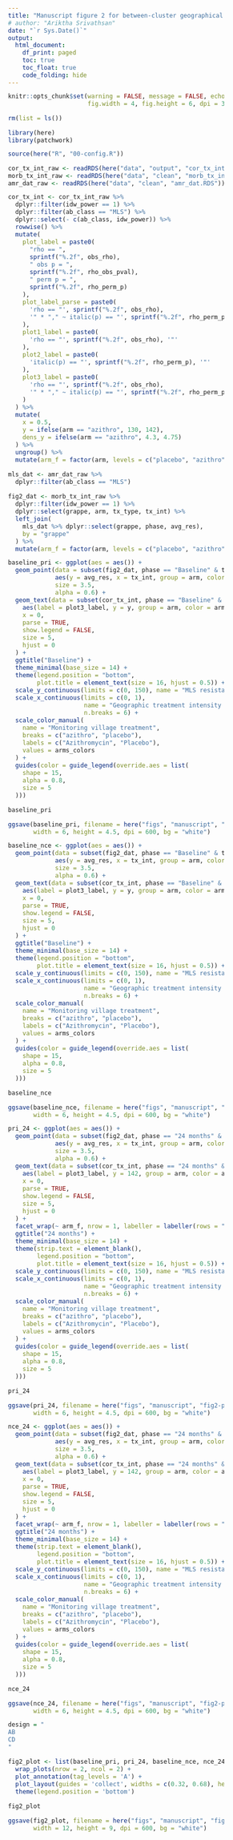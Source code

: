 ```yaml
---
title: "Manuscript figure 2 for between-cluster geographical spillover of AMR in MORDOR at 24 months"
# author: "Ariktha Srivathsan"
date: "`r Sys.Date()`"
output:
  html_document:
    df_print: paged
    toc: true
    toc_float: true
    code_folding: hide
---
```


<style type="text/css">

body{ /* Normal  */
      font-size: 12px;
  }
td {  /* Table  */
  font-size: 15px;
}
h1.title {
  font-size: 26px;
  color: Black;
}
h1 { /* Header 1 */
  font-size: 24px;
  color: Black;
}
h2 { /* Header 2 */
    font-size: 20px;
  color: Black;
}
h3 { /* Header 3 */
  color: Black;
}
code.r{ /* Code block */
    font-size: 12px;
}
pre { /* Code block - determines code spacing between lines */
    font-size: 14px;
}
</style>

```r

knitr::opts_chunk$set(warning = FALSE, message = FALSE, echo = TRUE,
                      fig.width = 4, fig.height = 6, dpi = 300) 

rm(list = ls())       

library(here)
library(patchwork)
```

```r
source(here("R", "00-config.R"))

cor_tx_int_raw <- readRDS(here("data", "output", "cor_tx_int.RDS"))
morb_tx_int_raw <- readRDS(here("data", "clean", "morb_tx_int.RDS"))
amr_dat_raw <- readRDS(here("data", "clean", "amr_dat.RDS"))
```

```r

cor_tx_int <- cor_tx_int_raw %>%
  dplyr::filter(idw_power == 1) %>%
  dplyr::filter(ab_class == "MLS") %>%
  dplyr::select(- c(ab_class, idw_power)) %>% 
  rowwise() %>%
  mutate(
    plot_label = paste0(
      "rho == ",
      sprintf("%.2f", obs_rho),
      " obs p = ",
      sprintf("%.2f", rho_obs_pval),
      " perm p = ",
      sprintf("%.2f", rho_perm_p)
    ),
    plot_label_parse = paste0(
      'rho == "', sprintf("%.2f", obs_rho), 
      '" * "," ~ italic(p) == "', sprintf("%.2f", rho_perm_p), '"'
    ),
    plot1_label = paste0(
      'rho == "', sprintf("%.2f", obs_rho), '"'
    ),
    plot2_label = paste0(
      'italic(p) == "', sprintf("%.2f", rho_perm_p), '"'
    ),
    plot3_label = paste0(
      'rho == "', sprintf("%.2f", obs_rho), 
      '" * "," ~ italic(p) == "', sprintf("%.2f", rho_perm_p), '"'
    )
  ) %>%
  mutate(
    x = 0.5,
    y = ifelse(arm == "azithro", 130, 142),
    dens_y = ifelse(arm == "azithro", 4.3, 4.75)
  ) %>%
  ungroup() %>%
  mutate(arm_f = factor(arm, levels = c("placebo", "azithro"), ordered = TRUE))

mls_dat <- amr_dat_raw %>%
  dplyr::filter(ab_class == "MLS")

fig2_dat <- morb_tx_int_raw %>%
  dplyr::filter(idw_power == 1) %>%
  dplyr::select(grappe, arm, tx_type, tx_int) %>%
  left_join(
    mls_dat %>% dplyr::select(grappe, phase, avg_res),
    by = "grappe"
  ) %>%
  mutate(arm_f = factor(arm, levels = c("placebo", "azithro"), ordered = TRUE))

```

```r
baseline_pri <- ggplot(aes = aes()) +
  geom_point(data = subset(fig2_dat, phase == "Baseline" & tx_type == "azithro"), 
             aes(y = avg_res, x = tx_int, group = arm, color = arm),
             size = 3.5,
             alpha = 0.6) +
  geom_text(data = subset(cor_tx_int, phase == "Baseline" & tx_type == "azithro"),
    aes(label = plot3_label, y = y, group = arm, color = arm),
    x = 0,
    parse = TRUE,
    show.legend = FALSE,
    size = 5,
    hjust = 0
  ) +
  ggtitle("Baseline") +
  theme_minimal(base_size = 14) +
  theme(legend.position = "bottom",
        plot.title = element_text(size = 16, hjust = 0.5)) +
  scale_y_continuous(limits = c(0, 150), name = "MLS resistance gene abundance\n(normalized reads/million)") +
  scale_x_continuous(limits = c(0, 1),
                     name = "Geographic treatment intensity of azithromycin",
                     n.breaks = 6) +
  scale_color_manual(
    name = "Monitoring village treatment",
    breaks = c("azithro", "placebo"),
    labels = c("Azithromycin", "Placebo"),
    values = arms_colors
  ) +
  guides(color = guide_legend(override.aes = list(
    shape = 15,
    alpha = 0.8,
    size = 5
  )))

baseline_pri

ggsave(baseline_pri, filename = here("figs", "manuscript", "fig2-panelA.png"), 
       width = 6, height = 4.5, dpi = 600, bg = "white")
```

```r
baseline_nce <- ggplot(aes = aes()) +
  geom_point(data = subset(fig2_dat, phase == "Baseline" & tx_type == "placebo"), 
             aes(y = avg_res, x = tx_int, group = arm, color = arm),
             size = 3.5,
             alpha = 0.6) +
  geom_text(data = subset(cor_tx_int, phase == "Baseline" & tx_type == "placebo"),
    aes(label = plot3_label, y = y, group = arm, color = arm),
    x = 0,
    parse = TRUE,
    show.legend = FALSE,
    size = 5,
    hjust = 0
  ) +
  ggtitle("Baseline") +
  theme_minimal(base_size = 14) +
  theme(legend.position = "bottom",
        plot.title = element_text(size = 16, hjust = 0.5)) +
  scale_y_continuous(limits = c(0, 150), name = "MLS resistance gene abundance\n(normalized reads/million)") +
  scale_x_continuous(limits = c(0, 1),
                     name = "Geographic treatment intensity of placebo",
                     n.breaks = 6) +
  scale_color_manual(
    name = "Monitoring village treatment",
    breaks = c("azithro", "placebo"),
    labels = c("Azithromycin", "Placebo"),
    values = arms_colors
  ) +
  guides(color = guide_legend(override.aes = list(
    shape = 15,
    alpha = 0.8,
    size = 5
  )))

baseline_nce

ggsave(baseline_nce, filename = here("figs", "manuscript", "fig2-panelC.png"), 
       width = 6, height = 4.5, dpi = 600, bg = "white")
```

```r
pri_24 <- ggplot(aes = aes()) +
  geom_point(data = subset(fig2_dat, phase == "24 months" & tx_type == "azithro"), 
             aes(y = avg_res, x = tx_int, group = arm, color = arm),
             size = 3.5,
             alpha = 0.6) +
  geom_text(data = subset(cor_tx_int, phase == "24 months" & tx_type == "azithro"),
    aes(label = plot3_label, y = 142, group = arm, color = arm),
    x = 0,
    parse = TRUE,
    show.legend = FALSE,
    size = 5,
    hjust = 0
  ) +
  facet_wrap(~ arm_f, nrow = 1, labeller = labeller(rows = ""), scales = "free") +
  ggtitle("24 months") +
  theme_minimal(base_size = 14) +
  theme(strip.text = element_blank(), 
        legend.position = "bottom",
        plot.title = element_text(size = 16, hjust = 0.5)) +
  scale_y_continuous(limits = c(0, 150), name = "MLS resistance gene abundance\n(normalized reads/million)") +
  scale_x_continuous(limits = c(0, 1),
                     name = "Geographic treatment intensity of azithromycin",
                     n.breaks = 6) +
  scale_color_manual(
    name = "Monitoring village treatment",
    breaks = c("azithro", "placebo"),
    labels = c("Azithromycin", "Placebo"),
    values = arms_colors
  ) +
  guides(color = guide_legend(override.aes = list(
    shape = 15,
    alpha = 0.8,
    size = 5
  )))

pri_24

ggsave(pri_24, filename = here("figs", "manuscript", "fig2-panelB.png"), 
       width = 6, height = 4.5, dpi = 600, bg = "white")
```

```r
nce_24 <- ggplot(aes = aes()) +
  geom_point(data = subset(fig2_dat, phase == "24 months" & tx_type == "placebo"), 
             aes(y = avg_res, x = tx_int, group = arm, color = arm),
             size = 3.5,
             alpha = 0.6) +
  geom_text(data = subset(cor_tx_int, phase == "24 months" & tx_type == "placebo"),
    aes(label = plot3_label, y = 142, group = arm, color = arm),
    x = 0,
    parse = TRUE,
    show.legend = FALSE,
    size = 5,
    hjust = 0
  ) +
  facet_wrap(~ arm_f, nrow = 1, labeller = labeller(rows = ""), scales = "free") +
  ggtitle("24 months") +
  theme_minimal(base_size = 14) +
  theme(strip.text = element_blank(), 
        legend.position = "bottom",
        plot.title = element_text(size = 16, hjust = 0.5)) +
  scale_y_continuous(limits = c(0, 150), name = "MLS resistance gene abundance\n(normalized reads/million)") +
  scale_x_continuous(limits = c(0, 1),
                     name = "Geographic treatment intensity of placebo",
                     n.breaks = 6) +
  scale_color_manual(
    name = "Monitoring village treatment",
    breaks = c("azithro", "placebo"),
    labels = c("Azithromycin", "Placebo"),
    values = arms_colors
  ) +
  guides(color = guide_legend(override.aes = list(
    shape = 15,
    alpha = 0.8,
    size = 5
  )))

nce_24

ggsave(nce_24, filename = here("figs", "manuscript", "fig2-panelD.png"), 
       width = 6, height = 4.5, dpi = 600, bg = "white")
```

```r

design = "
AB
CD
"

fig2_plot <- list(baseline_pri, pri_24, baseline_nce, nce_24) |>
  wrap_plots(nrow = 2, ncol = 2) + 
  plot_annotation(tag_levels = 'A') + 
  plot_layout(guides = 'collect', widths = c(0.32, 0.68), heights = c(1, 1), design = design) & 
  theme(legend.position = 'bottom')

fig2_plot

ggsave(fig2_plot, filename = here("figs", "manuscript", "fig2.png"), 
       width = 12, height = 9, dpi = 600, bg = "white")

```

